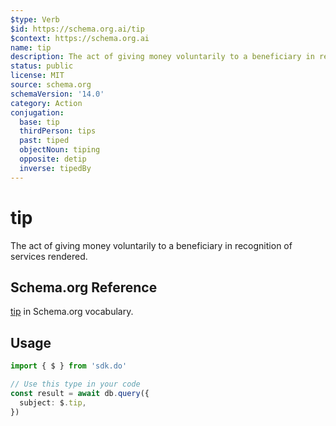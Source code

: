 ```yaml
---
$type: Verb
$id: https://schema.org.ai/tip
$context: https://schema.org.ai
name: tip
description: The act of giving money voluntarily to a beneficiary in recognition of services rendered.
status: public
license: MIT
source: schema.org
schemaVersion: '14.0'
category: Action
conjugation:
  base: tip
  thirdPerson: tips
  past: tiped
  objectNoun: tiping
  opposite: detip
  inverse: tipedBy
---
```


# tip

The act of giving money voluntarily to a beneficiary in recognition of services rendered.

## Schema.org Reference

[tip](https://schema.org/TipAction) in Schema.org vocabulary.

## Usage

```typescript
import { $ } from 'sdk.do'

// Use this type in your code
const result = await db.query({
  subject: $.tip,
})
```
